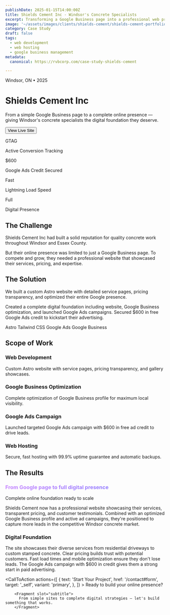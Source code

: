 ```yaml
---
publishDate: 2025-01-15T14:00:00Z
title: Shields Cement Inc - Windsor's Concrete Specialists
excerpt: Transforming a Google Business page into a professional web presence, Shields Cement now has a complete digital foundation to grow their concrete business.
image: '~/assets/images/clients/shields-cement/shields-cement-portfolio-main.webp'
category: Case Study
draft: false
tags:
  - web development
  - web hosting
  - google business management
metadata:
  canonical: https://rvbcorp.com/case-study-shields-cement

---
```



<div class="max-w-5xl mx-auto">

<div class="grid md:grid-cols-2 gap-16 items-center mb-20">
  <div>
    <p class="text-muted text-sm uppercase tracking-wider mb-4">Windsor, ON • 2025</p>
    <h1 class="text-5xl md:text-6xl font-bold mb-6 leading-tight">Shields Cement Inc</h1>
    <p class="text-xl text-muted mb-8 leading-relaxed">From a simple Google Business page to a complete online presence — giving Windsor's concrete specialists the digital foundation they deserve.</p>
    <Button class="btn-service" href="https://shieldscement.ca" target="_blank">
      View Live Site
    </Button>
  </div>
  <div>
    <div class="backdrop-blur border border-[rgb(198,134,255)]/30 rounded-2xl p-8">
      <div class="grid grid-cols-2 gap-6">
        <div>
          <p class="text-3xl font-bold text-primary mb-1">GTAG</p>
          <p class="text-sm text-muted">Active Conversion Tracking</p>
        </div>
        <div>
          <p class="text-3xl font-bold text-primary mb-1">$600</p>
          <p class="text-sm text-muted">Google Ads Credit Secured</p>
        </div>
        <div>
          <p class="text-3xl font-bold text-primary mb-1">Fast</p>
          <p class="text-sm text-muted">Lightning Load Speed</p>
        </div>
        <div>
          <p class="text-3xl font-bold text-primary mb-1">Full</p>
          <p class="text-sm text-muted">Digital Presence</p>
        </div>
      </div>
    </div>
  </div>
</div>

<div class="w-full h-px bg-gradient-to-r from-transparent via-primary to-transparent opacity-50 my-20"></div>

<div class="mb-20">
  <h2 class="text-lg uppercase tracking-wider text-muted mb-4 font-semibold">The Challenge</h2>
  <p class="text-2xl leading-relaxed mb-6">
    Shields Cement Inc had built a solid reputation for quality concrete work throughout Windsor and Essex County.
  </p>
  <p class="text-lg text-muted leading-relaxed">
    But their online presence was limited to just a Google Business page. To compete and grow, they needed a professional website that showcased their services, pricing, and expertise.
  </p>
</div>

<div class="mb-20">
  <h2 class="text-lg uppercase tracking-wider text-muted mb-4 font-semibold">The Solution</h2>
  <p class="text-2xl leading-relaxed mb-6">
    We built a custom Astro website with detailed service pages, pricing transparency, and optimized their entire Google presence.
  </p>
  <p class="text-lg text-muted leading-relaxed mb-8">
    Created a complete digital foundation including website, Google Business optimization, and launched Google Ads campaigns. Secured $600 in free Google Ads credit to kickstart their advertising.
  </p>

  <div class="flex gap-3 flex-wrap">
    <span class="px-4 py-2 bg-white/5 backdrop-blur border border-white/10 rounded-lg text-sm">Astro</span>
    <span class="px-4 py-2 bg-white/5 backdrop-blur border border-white/10 rounded-lg text-sm">Tailwind CSS</span>
    <span class="px-4 py-2 bg-white/5 backdrop-blur border border-white/10 rounded-lg text-sm">Google Ads</span>
    <span class="px-4 py-2 bg-white/5 backdrop-blur border border-white/10 rounded-lg text-sm">Google Business</span>
  </div>
</div>

<div class="w-full h-px bg-gradient-to-r from-transparent via-primary to-transparent opacity-50 my-20"></div>

<div class="mb-20">
  <h2 class="text-lg uppercase tracking-wider text-muted mb-8 font-semibold">Scope of Work</h2>
  <div class="grid md:grid-cols-2 gap-6">
    <div class="border-l-2 border-[rgb(198,134,255)] pl-6">
      <h3 class="text-xl font-semibold mb-2">Web Development</h3>
      <p class="text-muted">Custom Astro website with service pages, pricing transparency, and gallery showcases.</p>
    </div>
    <div class="border-l-2 border-[rgb(198,134,255)] pl-6">
      <h3 class="text-xl font-semibold mb-2">Google Business Optimization</h3>
      <p class="text-muted">Complete optimization of Google Business profile for maximum local visibility.</p>
    </div>
    <div class="border-l-2 border-[rgb(198,134,255)] pl-6">
      <h3 class="text-xl font-semibold mb-2">Google Ads Campaign</h3>
      <p class="text-muted">Launched targeted Google Ads campaign with $600 in free ad credit to drive leads.</p>
    </div>
    <div class="border-l-2 border-[rgb(198,134,255)] pl-6">
      <h3 class="text-xl font-semibold mb-2">Web Hosting</h3>
      <p class="text-muted">Secure, fast hosting with 99.9% uptime guarantee and automatic backups.</p>
    </div>
  </div>
</div>

<div class="w-full h-px bg-gradient-to-r from-transparent via-primary to-transparent opacity-50 my-20"></div>

<div class="mb-20">
  <h2 class="text-lg uppercase tracking-wider text-muted mb-8 font-semibold">The Results</h2>

  <div class="bg-black/40 backdrop-blur border border-[rgb(198,134,255)]/30 rounded-2xl p-10 mb-12">
    <h3 class="text-4xl md:text-5xl font-bold mb-4" style="background: linear-gradient(to right, rgb(198, 134, 255), rgb(119, 118, 255)); -webkit-background-clip: text; background-clip: text; -webkit-text-fill-color: transparent;">From Google page to full digital presence</h3>
    <p class="text-xl text-muted mb-6">Complete online foundation ready to scale</p>
    <p class="text-muted">Shields Cement now has a professional website showcasing their services, transparent pricing, and customer testimonials. Combined with an optimized Google Business profile and active ad campaigns, they're positioned to capture more leads in the competitive Windsor concrete market.</p>
  </div>

  <div class="border-l-2 border-[rgb(198,134,255)] pl-6">
    <h3 class="text-xl font-semibold mb-3">Digital Foundation</h3>
    <p class="text-muted leading-relaxed">
      The site showcases their diverse services from residential driveways to custom stamped concrete. Clear pricing builds trust with potential customers. Fast load times and mobile optimization ensure they don't lose leads. The Google Ads campaign with $600 in credit gives them a strong start in paid advertising.
    </p>
  </div>
</div>

</div>

<CallToAction
    actions={[
        {
            text: 'Start Your Project',
            href: '/contact#form',
            target: '_self',
            variant: 'primary',
        },
        ]}
    >
        <Fragment slot="title">
          Ready to build your online presence?
        </Fragment>

        <Fragment slot="subtitle">
          From simple sites to complete digital strategies — let's build something that works.
        </Fragment>

  </CallToAction>
